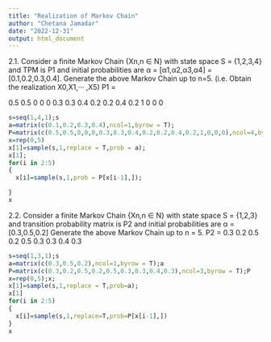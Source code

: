 ---
title: "Realization of Markov Chain"
author: "Chetana Jamadar"
date: "2022-12-31"
output: html_document
---
2.1. Consider a finite Markov Chain {Xn,n ∈ N} with state space S = {1,2,3,4} and TPM is P1 and initial probabilities are α = [α1,α2,α3,α4] = [0.1,0.2,0.3,0.4]. Generate the above Markov Chain up to n=5. (i.e. Obtain the realization X0,X1,··· ,X5)
P1 =

0.5 0.5 0   0
0   0.3 0.3 0.4
0.2 0.2 0.4 0.2
1   0   0   0

```{r}
s=seq(1,4,1);s
a=matrix(c(0.1,0.2,0.3,0.4),ncol=1,byrow = T);
P=matrix(c(0.5,0.5,0,0,0,0.3,0.3,0.4,0.2,0.2,0.4,0.2,1,0,0,0),ncol=4,byrow = T);P;
x=rep(0,5)
x[1]=sample(s,1,replace = T,prob = a);
x[1];
for(i in 2:5)
{
  x[i]=sample(s,1,prob = P[x[i-1],]);

}
x

```

2.2. Consider a finite Markov Chain {Xn,n ∈ N} with state space S = {1,2,3} and transition probability
matrix is P2 and initial probabilities are α = [0.3,0.5,0.2] Generate the above Markov Chain up to
n = 5.
P2 =
0.3 0.2 0.5
0.2 0.5 0.3
0.3 0.4 0.3


```{r}
s=seq(1,3,1);s
a=matrix(c(0.3,0.5,0.2),ncol=1,byrow = T);a
P=matrix(c(0.3,0.2,0.5,0.2,0.5,0.3,0.3,0.4,0.3),ncol=3,byrow = T);P
x=rep(0,5);x;
x[1]=sample(s,1,replace = T,prob=a);
x[1]
for(i in 2:5)
{
  x[i]=sample(s,1,replace=T,prob=P[x[i-1],])
}
x
```


